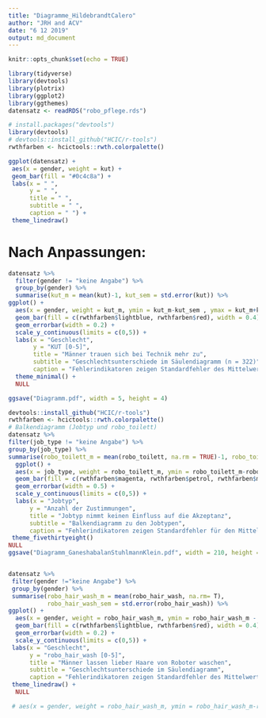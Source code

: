 ```yaml
---
title: "Diagramme_HildebrandtCalero"
author: "JRH and ACV"
date: "6 12 2019"
output: md_document
---
```


```r
knitr::opts_chunk$set(echo = TRUE)

library(tidyverse)
library(devtools)
library(plotrix)
library(ggplot2)
library(ggthemes)
datensatz <- readRDS("robo_pflege.rds")

# install.packages("devtools")
library(devtools)
# devtools::install_github("HCIC/r-tools")
rwthfarben <- hcictools::rwth.colorpalette()

```

```r
ggplot(datensatz) +
 aes(x = gender, weight = kut) +
 geom_bar(fill = "#0c4c8a") +
 labs(x = " ", 
      y = " ", 
      title = " ", 
      subtitle = " ", 
      caption = " ") +
 theme_linedraw()
```

# Nach Anpassungen:


```r
datensatz %>% 
  filter(gender != "keine Angabe") %>% 
  group_by(gender) %>% 
  summarise(kut_m = mean(kut)-1, kut_sem = std.error(kut)) %>% 
ggplot() +
  aes(x = gender, weight = kut_m, ymin = kut_m-kut_sem , ymax = kut_m+kut_sem, fill = gender) +
  geom_bar(fill = c(rwthfarben$lightblue, rwthfarben$red), width = 0.4) +
  geom_errorbar(width = 0.2) +
  scale_y_continuous(limits = c(0,5)) +
  labs(x = "Geschlecht", 
       y = "KUT [0-5]", 
       title = "Männer trauen sich bei Technik mehr zu", 
       subtitle = "Geschlechtsunterschiede im Säulendiagramm (n = 322)", 
       caption = "Fehlerindikatoren zeigen Standardfehler des Mittelwerts.") +
  theme_minimal() +
  NULL

ggsave("Diagramm.pdf", width = 5, height = 4)


```

```r
devtools::install_github("HCIC/r-tools")
rwthfarben <- hcictools::rwth.colorpalette()
# Balkendiagramm (Jobtyp und robo_toilett)
datensatz %>%
filter(job_type != "keine Angabe") %>%
group_by(job_type) %>%
summarise(robo_toilett_m = mean(robo_toilett, na.rm = TRUE)-1, robo_toilett_sem = std.error(robo_toilett)) %>%
  ggplot() +
  aes(x = job_type, weight = robo_toilett_m, ymin = robo_toilett_m-robo_toilett_sem , ymax = robo_toilett_m+robo_toilett_sem, fill = job_type) +
  geom_bar(fill = c(rwthfarben$magenta, rwthfarben$petrol, rwthfarben$magenta, rwthfarben$petrol, rwthfarben$magenta)) +
  geom_errorbar(width = 0.5) +
  scale_y_continuous(limits = c(0,5)) +
  labs(x = "Jobtyp",
      y = "Anzahl der Zustimmungen",
      title = "Jobtyp nimmt keinen Einfluss auf die Akzeptanz",
      subtitle = "Balkendiagramm zu den Jobtypen",
      caption = "Fehlerindikatoren zeigen Standardfehler für den Mittelwert an") +
 theme_fivethirtyeight()
NULL
ggsave("Diagramm_GaneshabalanStuhlmannKlein.pdf", width = 210, height = 297, units = "mm")


datensatz %>%
 filter(gender !="keine Angabe") %>%
 group_by(gender) %>%
 summarise(robo_hair_wash_m = mean(robo_hair_wash, na.rm= T),
           robo_hair_wash_sem = std.error(robo_hair_wash)) %>%
ggplot() +
  aes(x = gender, weight = robo_hair_wash_m, ymin = robo_hair_wash_m - robo_hair_wash_sem, ymax = robo_hair_wash_m + robo_hair_wash_sem) +
  geom_bar(fill = c(rwthfarben$lightblue, rwthfarben$red), width = 0.4) +
  geom_errorbar(width = 0.2) +
  scale_y_continuous(limits = c(0,5)) +
 labs(x = "Geschlecht",
      y = "robo_hair_wash [0-5]",
      title = "Männer lassen lieber Haare von Roboter waschen",
      subtitle = "Geschlechtsunterschiede im Säulendiagramm",
      caption = "Fehlerindikatoren zeigen Standardfehler des Mittelwerts.") +
 theme_linedraw() +
  NULL

 # aes(x = gender, weight = robo_hair_wash_m, ymin = robo_hair_wash_m-robo_hair_wash_sem, ymax = robo_hair_wash_m+robo_hair_wash_sem, fill = gender) +

```
